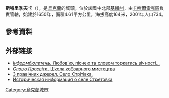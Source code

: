 {{coord|50|1|4|N|30|53|26|E|scale:30000|display=title}}

'''斯特里季夫卡'''（{{lang-uk|Стрітівка}}），是[[烏克蘭|烏克蘭]]的城鎮，位於該國中北部[[基輔州|基輔州]]，由[[卡哈爾雷克區|卡哈爾雷克區]]負責管轄，始建於1650年，面積4.61平方公里，海拔高度164米，2001年人口734。

==參考資料==
{{reflist}}

==外部链接==
* [https://web.archive.org/web/20051001052434/http://www.infb.net/55_02/5.shtml ''Інформбюлетень.'' Любов'ю, піснею та словом торкатись вічності…]
* [http://slovoprosvity.org/ ''Слово Просвіти.'' Школа кобзарного мистецтва] {{Wayback|url=http://slovoprosvity.org/ |date=20160413135356 }}
* [https://web.archive.org/web/20020906094747/http://www.alfacom.net/~kobzarstvo/legenda/avtor.htm З правічних джерел. Село Стрітівка.]
* [http://www.surnameindex.info/info/kiev/kiev/stretovka/index.html Историческая информация о селе Стретовка] {{Wayback|url=http://www.surnameindex.info/info/kiev/kiev/stretovka/index.html |date=20210219214418 }} {{ref-ru}}

{{Ukraine-geo-stub}}
[[Category:烏克蘭城市|Category:烏克蘭城市]]